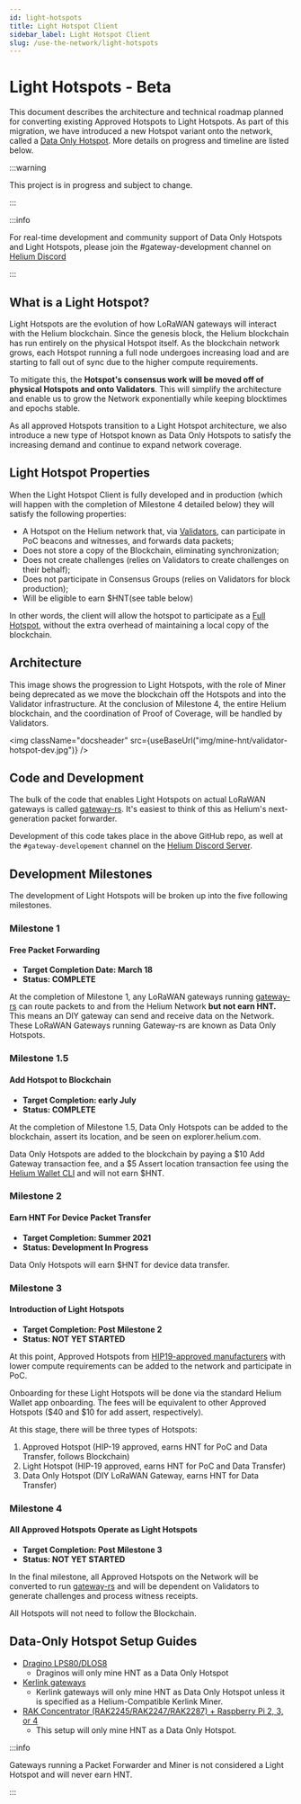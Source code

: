 ```yaml
---
id: light-hotspots
title: Light Hotspot Client
sidebar_label: Light Hotspot Client
slug: /use-the-network/light-hotspots
---
```


# Light Hotspots - Beta


This document describes the architecture and technical roadmap planned for
converting existing Approved Hotspots to Light Hotspots. As part of this
migration, we have introduced a new Hotspot variant onto the network, called
a [Data Only Hotspot](/mine-hnt/data-only-hotspots). More details on progress
and timeline are listed below.

:::warning

This project is in progress and subject to change.

:::

:::info

For real-time development and community support of Data Only Hotspots and Light
Hotspots, please join the #gateway-development channel on
[Helium Discord](https://discord.gg/helium)

:::

## What is a Light Hotspot?

Light Hotspots are the evolution of how LoRaWAN gateways will interact with the
Helium blockchain. Since the genesis block, the Helium blockchain has run
entirely on the physical Hotspot itself. As the blockchain network grows, each
Hotspot running a full node undergoes increasing load and are starting to fall
out of sync due to the higher compute requirements.

To mitigate this, the **Hotspot's consensus work will be moved off of physical
Hotspots and onto Validators**. This will simplify the architecture and enable
us to grow the Network exponentially while keeping blocktimes and epochs stable.

As all approved Hotspots transition to a Light Hotspot architecture, we also
introduce a new type of Hotspot known as Data Only Hotspots to satisfy the
increasing demand and continue to expand network coverage.

## Light Hotspot Properties

When the Light Hotspot Client is fully developed and in production (which
will happen with the completion of Milestone 4 detailed below) they will
satisfy the following properties:

- A Hotspot on the Helium network that, via [Validators](/mine-hnt/validators),
  can participate in PoC beacons and witnesses, and forwards data packets;
- Does not store a copy of the Blockchain, eliminating synchronization;
- Does not create challenges (relies on Validators to create challenges on their
  behalf);
- Does not participate in Consensus Groups (relies on Validators for block
  production);
- Will be eligible to earn $HNT(see table below)

In other words, the client will allow the hotspot to participate as a
[Full Hotspot](/mine-hnt/full-hotspots), without the extra overhead of maintaining a local copy
of the blockchain.

## Architecture

This image shows the progression to Light Hotspots, with the role of Miner being
deprecated as we move the blockchain off the Hotspots and into the Validator
infrastructure. At the conclusion of Milestone 4, the entire Helium blockchain,
and the coordination of Proof of Coverage, will be handled by Validators.

<img
  className="docsheader"
  src={useBaseUrl("img/mine-hnt/validator-hotspot-dev.jpg")}
/>

## Code and Development

The bulk of the code that enables Light Hotspots on actual LoRaWAN gateways is
called [gateway-rs](https://github.com/helium/gateway-rs). It's easiest to think
of this as Helium's next-generation packet forwarder.

Development of this code takes place in the above GitHub repo, as well at the
`#gateway-developement` channel on the
[Helium Discord Server](https://discord.gg/helium).

## Development Milestones

The development of Light Hotspots will be broken up into the five following
milestones.

### Milestone 1

#### Free Packet Forwarding

- **Target Completion Date: March 18**
- **Status: COMPLETE**

At the completion of Milestone 1, any LoRaWAN gateways running
[gateway-rs](https://github.com/helium/gateway-rs) can route packets to and from
the Helium Network **but not earn HNT.** This means an DIY gateway can send and
receive data on the Network. These LoRaWAN Gateways running Gateway-rs are known
as Data Only Hotspots.

### Milestone 1.5

#### Add Hotspot to Blockchain

- **Target Completion: early July**
- **Status: COMPLETE**

At the completion of Milestone 1.5, Data Only Hotspots can be added to the
blockchain, assert its location, and be seen on explorer.helium.com.

Data Only Hotspots are added to the blockchain by paying a $10 Add Gateway
transaction fee, and a $5 Assert location transaction fee using the
[Helium Wallet CLI](https://github.com/helium/helium-wallet-rs) and will not
earn $HNT.

### Milestone 2

#### Earn HNT For Device Packet Transfer

- **Target Completion: Summer 2021**
- **Status: Development In Progress**

Data Only Hotspots will earn $HNT for device data transfer.

### Milestone 3

#### Introduction of Light Hotspots

- **Target Completion: Post Milestone 2**
- **Status: NOT YET STARTED**

At this point, Approved Hotspots from
[HIP19-approved manufacturers](/mine-hnt/full-hotspots/#approved-makers) with
lower compute requirements can be added to the network and participate in PoC.

Onboarding for these Light Hotspots will be done via the standard Helium Wallet
app onboarding. The fees will be equivalent to other Approved Hotspots ($40 and
$10 for add assert, respectively).

At this stage, there will be three types of Hotspots:

1. Approved Hotspot (HIP-19 approved, earns HNT for PoC and Data Transfer,
   follows Blockchain)
2. Light Hotspot (HIP-19 approved, earns HNT for PoC and Data Transfer)
3. Data Only Hotspot (DIY LoRaWAN Gateway, earns HNT for Data Transfer)

### Milestone 4

#### All Approved Hotspots Operate as Light Hotspots

- **Target Completion: Post Milestone 3**
- **Status: NOT YET STARTED**

In the final milestone, all Approved Hotspots on the Network will be converted
to run [gateway-rs](https://github.com/helium/gateway-rs) and will be dependent
on Validators to generate challenges and process witness receipts.

All Hotspots will not need to follow the Blockchain.

## Data-Only Hotspot Setup Guides

- [Dragino LPS80/DLOS8](/use-the-network/light-hotspots/guides/dragino)
  - Draginos will only mine HNT as a Data Only Hotspot
- [Kerlink gateways](/use-the-network/light-hotspots/guides/kerlink)
  - Kerlink gateways will only mine HNT as Data Only Hotspot unless it is
    specified as a Helium-Compatible Kerlink Miner.
- [RAK Concentrator (RAK2245/RAK2247/RAK2287) + Raspberry Pi 2, 3, or 4](/use-the-network/light-hotspots/guides/rak-concentrators)
  - This setup will only mine HNT as a Data Only Hotspot.

:::info

Gateways running a Packet Forwarder and Miner is not considered a Light Hotspot
and will never earn HNT.

:::
